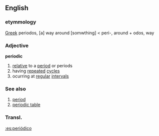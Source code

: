 ==English==
===etymmology===
[[Greek]] periodos, [a] way around [somwthing] < peri-, around + odos, way

===Adjective===
'''periodic'''
#[[relative]] to a [[period]] or periods
#having [[repeat]]ed [[cycle]]s 
#ocurring at [[regular]] [[interval]]s

===See also===
#[[period]]
#[[periodic table]]

===Transl.===
[[:es:periódico]]